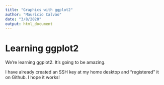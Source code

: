 ```yaml
---
title: "Graphics with ggplot2"
author: "Mauricio Calvao"
date: "3/8/2020"
output: html_document
---
```


# Learning ggplot2

We're learning ggplot2. It's going to be amazing.

I have already created an SSH key at my home desktop and "registered" it on Github.
I hope it works! 